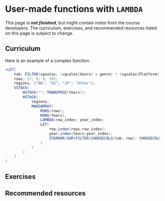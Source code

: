 # User-made functions with `LAMBDA` 
::: callout-important
This page is ***not finished***, but might contain notes from the course developers. The curriculum, exercises, and recommended resources listed on this page is subject to change.
:::
## Curriculum

Here is an example of a complex function.
``` scala
=LET(
    tab; FILTER(vgsales; (vgsales[Genre] = genre) * (vgsales[Platform] = platform));
    rows; {7; 8; 9; 10};
    regions; {"NA"; "EU"; "JP"; "Other"};
    VSTACK(
        HSTACK(""; TRANSPOSE(Years));
        HSTACK(
            regions;
            MAKEARRAY(
                ROWS(rows);
                ROWS(Years);
                LAMBDA(row_index; year_index; 
                LET(
                    row;index(rows;row_index);
                    year;index(Years;year_index);
                    IFERROR(SUM(FILTER(CHOOSECOLS(tab; row); CHOOSECOLS(tab; 4) = year)); 0))
                )
            )
        )
    )
)
```

## Exercises

## Recommended resources
